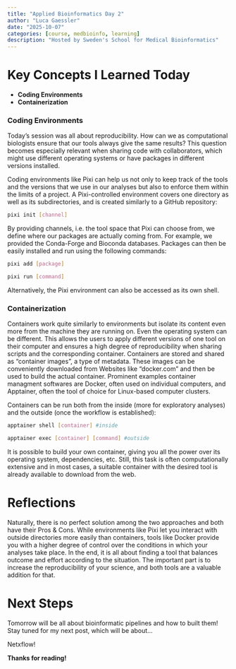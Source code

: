 ```yaml
---
title: "Applied Bioinformatics Day 2"
author: "Luca Gaessler"
date: "2025-10-07"
categories: [course, medbioinfo, learning]
description: "Hosted by Sweden's School for Medical Bioinformatics"
---
```


# Key Concepts I Learned Today

- **Coding Environments**
- **Containerization**

### Coding Environments
Today's session was all about reproducibility. How can we as computational biologists ensure that our tools always give the same results? This question becomes especially relevant when sharing code with collaborators, which might use different operating systems or have packages in different versions installed. 

Coding environments like Pixi can help us not only to keep track of the tools and the versions that we use in our analyses but also to enforce them within the limits of a project. A Pixi-controlled environment covers one directory as well as its subdirectories, and is created similarly to a GitHub repository:

```bash
pixi init [channel]
```

By providing channels, i.e. the tool space that Pixi can choose from, we define where our packages are actually coming from. For example, we provided the Conda-Forge and Bioconda databases. Packages can then be easily installed and run using the following commands:

```bash
pixi add [package]

pixi run [command]
```

Alternatively, the Pixi environment can also be accessed as its own shell. 

### Containerization
Containers work quite similarly to environments but isolate its content even more from the machine they are running on. Even the operating system can be different. This allows the users to apply different versions of one tool on their computer and ensures a high degree of reproducibility when sharing scripts and the corresponding container. Containers are stored and shared as "container images", a type of metadata. These images can be conveniently downloaded from Websites like "docker.com" and then be used to build the actual container. Prominent examples container managment softwares are Docker, often used on individual computers, and Apptainer, often the tool of choice for Linux-based computer clusters.

Containers can be run both from the inside (more for exploratory analyses) and the outside (once the workflow is established):

```bash
apptainer shell [container] #inside

apptainer exec [container] [command] #outside
```

It is possible to build your own container, giving you all the power over its operating system, dependencies, etc. Still, this task is often computationally extensive and in most cases, a suitable container with the desired tool is already available to download from the web.

# Reflections
Naturally, there is no perfect solution among the two approaches and both have their Pros & Cons. While environments like Pixi let you interact with outside directories more easily than containers, tools like Docker provide you with a higher degree of control over the conditions in which your analyses take place. In the end, it is all about finding a tool that balances outcome and effort according to the situation. The important part is to increase the reproducibility of your science, and both tools are a valuable addition for that.

# Next Steps
Tomorrow will be all about bioinformatic pipelines and how to built them! Stay tuned for my next post, which will be about...

Netxflow!

**Thanks for reading!**